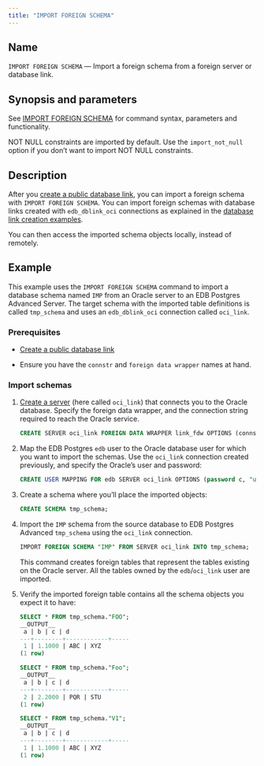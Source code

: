 ```yaml
---
title: "IMPORT FOREIGN SCHEMA"
---
```


## Name

`IMPORT FOREIGN SCHEMA` &mdash; Import a foreign schema from a foreign server or database link.

## Synopsis and parameters

See [IMPORT FOREIGN SCHEMA](https://www.postgresql.org/docs/current/sql-importforeignschema.html) for command syntax, parameters and functionality. 

NOT NULL constraints are imported by  default. Use the `import_not_null` option if you don’t want to import NOT NULL constraints.

## Description

After you [create a public database link](../../../reference/oracle_compatibility_reference/epas_compat_sql/21_create_public_database_link/), you can import a foreign schema with `IMPORT FOREIGN SCHEMA`. You can import foreign schemas with database links created with `edb_dblink_oci` connections as explained in the [database link creation examples](../../../reference/oracle_compatibility_reference/epas_compat_sql/21_create_public_database_link/#examples).

You can then access the imported schema objects locally, instead of remotely.

## Example 

This example uses the `IMPORT FOREIGN SCHEMA` command to import a database schema named `IMP` from an Oracle server to an EDB Postgres Advanced Server. The target schema with the imported table definitions is called `tmp_schema` and uses an `edb_dblink_oci` connection called `oci_link`.

### Prerequisites

- [Create a public database link](../../../reference/oracle_compatibility_reference/epas_compat_sql/21_create_public_database_link/)

- Ensure you have the `connstr` and `foreign data wrapper` names at hand.

### Import schemas 

1.  [Create a server](https://www.postgresql.org/docs/current/sql-createserver.html) (here called `oci_link`) that connects you to the Oracle database. Specify the foreign data wrapper, and the connection string required to reach the Oracle service.

    ```sql
    CREATE SERVER oci_link FOREIGN DATA WRAPPER link_fdw OPTIONS (connstr :ORACLE_SERVICE);
    ```

1.  Map the EDB Postgres `edb` user to the Oracle database user for which you want to import the schemas. Use the `oci_link` connection created previously, and specify the Oracle’s user and password:

    ```sql
    CREATE USER MAPPING FOR edb SERVER oci_link OPTIONS (password c, "user" :ORACLE_USER_NAME);
    ```

1.  Create a schema where you’ll place the imported objects:

    ```sql 
    CREATE SCHEMA tmp_schema;
    ```

1.  Import the `IMP` schema from the source database to EDB Postgres Advanced `tmp_schema` using the `oci_link` connection.

    ```sql
    IMPORT FOREIGN SCHEMA "IMP" FROM SERVER oci_link INTO tmp_schema;
    ```

    This command creates foreign tables that represent the tables existing on the Oracle server.  All the tables owned by the `edb`/`oci_link` user are imported.

1.  Verify the imported foreign table contains all the schema objects you expect it to have:

    ```sql
    SELECT * FROM tmp_schema."FOO";
    __OUTPUT__
     a | b | c | d
    ---+--------+------------+-----
     1 | 1.1000 | ABC | XYZ
    (1 row)
    ```

    ```sql
    SELECT * FROM tmp_schema."Foo";
    __OUTPUT__
     a | b | c | d
    ---+--------+------------+-----
     2 | 2.2000 | PQR | STU
    (1 row)
    ```

    ```sql
    SELECT * FROM tmp_schema."V1";
    __OUTPUT__
     a | b | c | d
    ---+--------+------------+-----
     1 | 1.1000 | ABC | XYZ
    (1 row)
    ```